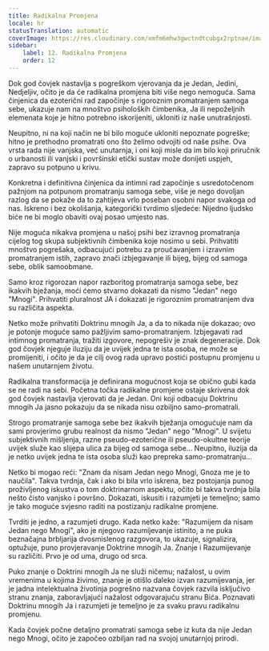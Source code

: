 ```yaml
---
title: Radikalna Promjena
locale: hr
statusTranslation: automatic
coverImage: https://res.cloudinary.com/xmfm6mhw3gwctndtcubgx2rptnae/image/upload/v1740468922/small_cover_tratado_de_psicologia_revolucionaria_a4c0dca4e0.webp
sidebar:
    label: 12. Radikalna Promjena
    order: 12
---
```

Dok god čovjek nastavlja s pogreškom vjerovanja da je Jedan, Jedini, Nedjeljiv, očito je da će radikalna promjena biti više nego nemoguća. Sama činjenica da ezoterični rad započinje s rigoroznim promatranjem samoga sebe, ukazuje nam na mnoštvo psiholoških čimbenika, Ja ili nepoželjnih elemenata koje je hitno potrebno iskorijeniti, ukloniti iz naše unutrašnjosti.

Neupitno, ni na koji način ne bi bilo moguće ukloniti nepoznate pogreške; hitno je prethodno promatrati ono što želimo odvojiti od naše psihe. Ova vrsta rada nije vanjska, već unutarnja, i oni koji misle da im bilo koji priručnik o urbanosti ili vanjski i površinski etički sustav može donijeti uspjeh, zapravo su potpuno u krivu.

Konkretna i definitivna činjenica da intimni rad započinje s usredotočenom pažnjom na potpunom promatranju samoga sebe, više je nego dovoljan razlog da se pokaže da to zahtijeva vrlo poseban osobni napor svakoga od nas. Iskreno i bez okolišanja, kategorički tvrdimo sljedeće: Nijedno ljudsko biće ne bi moglo obaviti ovaj posao umjesto nas.

Nije moguća nikakva promjena u našoj psihi bez izravnog promatranja cijelog tog skupa subjektivnih čimbenika koje nosimo u sebi. Prihvatiti mnoštvo pogrešaka, odbacujući potrebu za proučavanjem i izravnim promatranjem istih, zapravo znači izbjegavanje ili bijeg, bijeg od samoga sebe, oblik samoobmane.

Samo kroz rigorozan napor razboritog promatranja samoga sebe, bez ikakvih bježanja, moći ćemo stvarno dokazati da nismo "Jedan" nego "Mnogi". Prihvatiti pluralnost JA i dokazati je rigoroznim promatranjem dva su različita aspekta.

Netko može prihvatiti Doktrinu mnogih Ja, a da to nikada nije dokazao; ovo je potonje moguće samo pažljivim samo-promatranjem. Izbjegavati rad intimnog promatranja, tražiti izgovore, nepogrešiv je znak degeneracije. Dok god čovjek njeguje iluziju da je uvijek jedna te ista osoba, ne može se promijeniti, i očito je da je cilj ovog rada upravo postići postupnu promjenu u našem unutarnjem životu.

Radikalna transformacija je definirana mogućnost koja se obično gubi kada se ne radi na sebi. Početna točka radikalne promjene ostaje skrivena dok god čovjek nastavlja vjerovati da je Jedan. Oni koji odbacuju Doktrinu mnogih Ja jasno pokazuju da se nikada nisu ozbiljno samo-promatrali.

Strogo promatranje samoga sebe bez ikakvih bježanja omogućuje nam da sami provjerimo grubu realnost da nismo "Jedan" nego "Mnogi". U svijetu subjektivnih mišljenja, razne pseudo-ezoterične ili pseudo-okultne teorije uvijek služe kao slijepa ulica za bijeg od samoga sebe... Neupitno, iluzija da je netko uvijek jedna te ista osoba služi kao prepreka samo-promatranju...

Netko bi mogao reći: "Znam da nisam Jedan nego Mnogi, Gnoza me je to naučila". Takva tvrdnja, čak i ako bi bila vrlo iskrena, bez postojanja punog proživljenog iskustva o tom doktrinarnom aspektu, očito bi takva tvrdnja bila nešto čisto vanjsko i površno. Dokazati, iskusiti i razumjeti je temeljno; samo je tako moguće svjesno raditi na postizanju radikalne promjene.

Tvrditi je jedno, a razumjeti drugo. Kada netko kaže: "Razumijem da nisam Jedan nego Mnogi", ako je njegovo razumijevanje istinito, a ne puka beznačajna brbljarija dvosmislenog razgovora, to ukazuje, signalizira, optužuje, puno provjeravanje Doktrine mnogih Ja. Znanje i Razumijevanje su različiti. Prvo je od uma, drugo od srca.

Puko znanje o Doktrini mnogih Ja ne služi ničemu; nažalost, u ovim vremenima u kojima živimo, znanje je otišlo daleko izvan razumijevanja, jer je jadna intelektualna životinja pogrešno nazvana čovjek razvila isključivo stranu znanja, zaboravljajući nažalost odgovarajuću stranu Bića. Poznavati Doktrinu mnogih Ja i razumjeti je temeljno je za svaku pravu radikalnu promjenu.

Kada čovjek počne detaljno promatrati samoga sebe iz kuta da nije Jedan nego Mnogi, očito je započeo ozbiljan rad na svojoj unutarnjoj prirodi.

